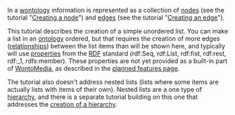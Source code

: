 <!-- Copyright (c)  2009  Glen E. Ivey
     Permission is granted to copy, distribute and/or modify this document
     under the terms of the GNU Free Documentation License, Version 1.3;
     with no Invariant Sections, no Front-Cover Texts, and no Back-Cover Texts.
     A copy of the license is in the file COPYING.DOCUMENTATION
  -->


In a [[WmHelp:GlossaryPtoZ#anchcor_Wontology|wontology]] information is represented as a collection of [[WmHelp:GlossaryAtoO#anchor_Node|nodes]] (see the tutorial "[[WmHelp:Tutorials/CreatingANode|Creating a node]]") and [[WmHelp:GlossaryAtoO#anchor_Edge|edges]] (see the tutorial "[[WmHelp:Tutorials/CreatingAnEdge|Creating an edge]]").

This tutorial describes the creation of a simple unordered list.  You can make a list in an [[WmHelp:GlossaryAtoO#anchor_Ontology|ontology]] ordered, but that requires the creation of more edges ([[WmHelp:GlossaryPtoZ#anchor_Relationship|relationships]]) between the list items than will be shown here, and typically will use [[WmHelp:GlossaryPtoZ#anchor_Property|properties]] from the [[WmHelp:GlossaryPtoZ#anchor_RDF|RDF]] standard (rdf:Seq, rdf:List, rdf:fist, rdf:rest, rdf:_1, rdfs:member).  These properties are not yet provided as a built-in part of [[WmHelp:GlossaryPtoZ#anchor_WontoMedia|WontoMedia]], as described in the [[WmHelp:MajorRoadmap|planned features page]].

The tutorial also doesn't address nested lists (lists where some items are actually lists with items of their own).  Nested lists are a one type of [[WmHelp:GlossaryAtoO#anchor_Hierarchy|hierarchy]], and there is a separate tutorial building on this one that addresses the [[WmHelp:Tutorials/CreatingAHierarchy|creation of a hierarchy]].


